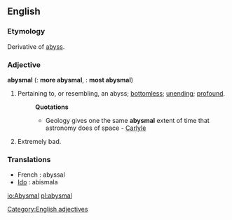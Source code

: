 ==English==

===Etymology===
Derivative of [[abyss]].

===Adjective===
'''abysmal'''  ({{compar}}: '''more abysmal''', {{superl}}: '''most abysmal''')

# Pertaining to, or resembling, an abyss; [[bottomless]]; [[unending]]; [[profound]].
#:'''Quotations'''
#:*Geology gives one the same '''abysmal''' extent of time that astronomy does of space - [[Carlyle]]
# Extremely bad.

===Translations===

* French : abyssal
* [[w:Ido|Ido]] : abismala

[[Category:English adjectives]]

[[io:Abysmal]]
[[pl:abysmal]]